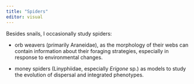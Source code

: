 ```yaml
---
title: "Spiders"
editor: visual
---
```


Besides snails, I occasionally study spiders:

-   orb weavers (primarily Araneidae), as the morphology of their webs can contain information about their foraging strategies, especially in response to environmental changes.

-   money spiders (Linyphiidae, especially *Erigone* sp.) as models to study the evolution of dispersal and integrated phenotypes.

